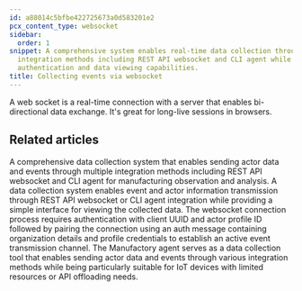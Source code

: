 ```yaml
---
id: a88014c5bfbe422725673a0d583201e2
pcx_content_type: websocket
sidebar:
  order: 1
snippet: A comprehensive system enables real-time data collection through multiple
  integration methods including REST API websocket and CLI agent while providing secure
  authentication and data viewing capabilities.
title: Collecting events via websocket
---
```


A web socket is a real-time connection with a server that enables bi-directional data exchange. It's great for long-live sessions in browsers.


## Related articles
<CardGrid>
<LinkTitleCard header="<b>Collector > Collecting events via the REST API</b>" href="/products/manufactory/collector/rest_api/" > A comprehensive data collection system that enables sending actor data and events through multiple integration methods including REST API websocket and CLI agent for manufacturing observation and analysis. </LinkTitleCard>
<LinkTitleCard header="<b>Manufactory > Collector</b>" href="/products/manufactory/collector/" > A data collection system enables event and actor information transmission through REST API websocket or CLI agent integration while providing a simple interface for viewing the collected data. </LinkTitleCard>
<LinkTitleCard header="<b>Websocket > Connect to our web socket server</b>" href="/products/manufactory/collector/websocket/connect_to_ws/" > The websocket connection process requires authentication with client UUID and actor profile ID followed by pairing the connection using an auth message containing organization details and profile credentials to establish an active event transmission channel. </LinkTitleCard>
<LinkTitleCard header="<b>Collector > Collecting events via our CLI agent</b>" href="/products/manufactory/collector/agent/" > The Manufactory agent serves as a data collection tool that enables sending actor data and events through various integration methods while being particularly suitable for IoT devices with limited resources or API offloading needs. </LinkTitleCard>
</CardGrid>